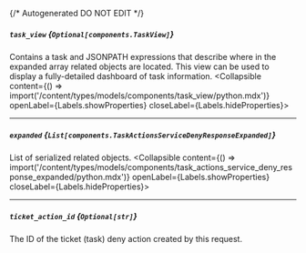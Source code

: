 {/* Autogenerated DO NOT EDIT  */}

##### `task_view` *{`Optional[components.TaskView]`}*
Contains a task and JSONPATH expressions that describe where in the expanded array related objects are located. This view can be used to display a fully\-detailed dashboard of task information.
<Collapsible content={() => import('/content/types/models/components/task_view/python.mdx')} openLabel={Labels.showProperties} closeLabel={Labels.hideProperties}>
</Collapsible>

---
##### `expanded` *{`List[components.TaskActionsServiceDenyResponseExpanded]`}*
List of serialized related objects.
<Collapsible content={() => import('/content/types/models/components/task_actions_service_deny_response_expanded/python.mdx')} openLabel={Labels.showProperties} closeLabel={Labels.hideProperties}>
</Collapsible>

---
##### `ticket_action_id` *{`Optional[str]`}*
The ID of the ticket (task) deny action created by this request.


